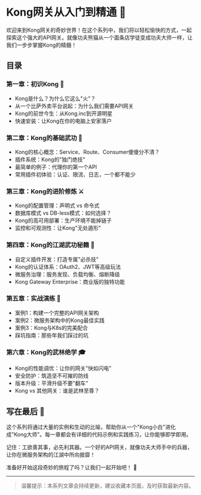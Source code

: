 # Kong网关从入门到精通 🚀

欢迎来到Kong网关的奇妙世界！在这个系列中，我们将以轻松愉快的方式，一起探索这个强大的API网关。就像功夫熊猫从一个面条店学徒变成功夫大师一样，让我们一步步掌握Kong的精髓！

## 目录

### 第一章：初识Kong 👋
- Kong是什么？为什么它这么"火"？
- 从一个比萨外卖平台说起：为什么我们需要API网关
- Kong的前世今生：从Kong.inc到开源明星
- 快速安装：让Kong在你的电脑上安家落户

### 第二章：Kong的基础武功 🥋
- Kong的核心概念：Service、Route、Consumer傻傻分不清？
- 插件系统：Kong的"独门绝技"
- 最简单的例子：代理你的第一个API
- 常用插件初体验：认证、限流、日志，一个都不能少

### 第三章：Kong的进阶修炼 ⚔️
- Kong的配置管理：声明式 vs 命令式
- 数据库模式 vs DB-less模式：如何选择？
- Kong的高可用部署：生产环境不能掉链子
- 监控和可观测性：让Kong"无处遁形"

### 第四章：Kong的江湖武功秘籍 🎯
- 自定义插件开发：打造专属"必杀技"
- Kong的认证体系：OAuth2、JWT等高级玩法
- 微服务治理：服务发现、负载均衡、熔断降级
- Kong Gateway Enterprise：商业版的独特功能

### 第五章：实战演练 💪
- 案例1：构建一个完整的API网关架构
- 案例2：微服务架构中的Kong最佳实践
- 案例3：Kong与K8s的完美配合
- 踩坑指南：那些年我们踩过的坑

### 第六章：Kong的武林绝学 🎓
- Kong的性能调优：让你的网关"快如闪电"
- 安全防护：筑造坚不可摧的防线
- 版本升级：平滑升级不要"翻车"
- Kong vs 其他网关：谁是武林至尊？

## 写在最后 🌟

这个系列将通过大量的实例和生动的比喻，帮助你从一个"Kong小白"进化成"Kong大师"。每一章都会有详细的代码示例和实践练习，让你能够即学即用。

记住：工欲善其事，必先利其器。一个好的API网关，就像功夫大师手中的兵器，让你在微服务架构的江湖中所向披靡！

准备好开始这段奇妙的旅程了吗？让我们一起开始吧！ 🚀

---
> 温馨提示：本系列文章会持续更新，建议收藏本页面，及时获取最新内容。 
